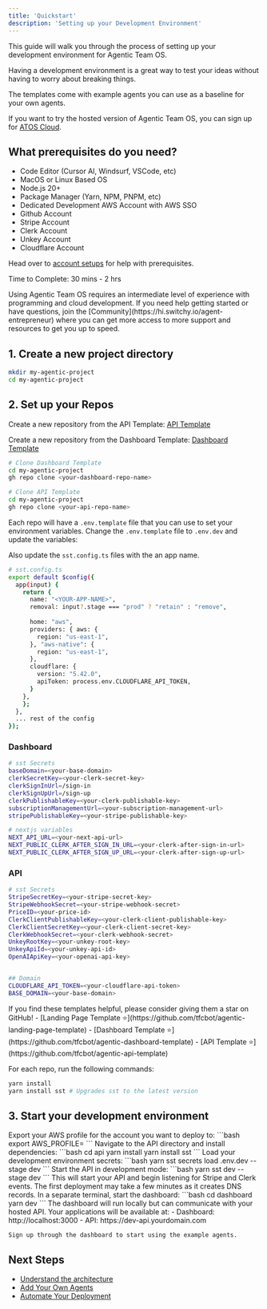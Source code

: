 ```yaml
---
title: 'Quickstart'
description: 'Setting up your Development Environment'
---
```


This guide will walk you through the process of setting up your development environment for Agentic Team OS.  

Having a development environment is a great way to test your ideas without having to worry about breaking things. 

The templates come with example agents you can use as a baseline for your own agents.

If you want to try the hosted version of Agentic Team OS, you can sign up for [ATOS Cloud](https://app.agenticteamos.com/signup).

## What prerequisites do you need? 

- Code Editor (Cursor AI, Windsurf, VSCode, etc)
- MacOS or Linux Based OS
- Node.js 20+
- Package Manager (Yarn, NPM, PNPM, etc)
- Dedicated Development AWS Account with AWS SSO
- Github Account
- Stripe Account 
- Clerk Account 
- Unkey Account 
- Cloudflare Account

Head over to [account setups](/self-hosting/guides/account-setups) for help with prerequisites.

Time to Complete: 30 mins - 2 hrs


<Note>
  Using Agentic Team OS requires an intermediate level of experience with programming and cloud development. 
  If you need help getting started or have questions, join the [Community](https://hi.switchy.io/agent-entrepreneur) where you can get more access to more support and resources to get you up to speed.
</Note>


## 1. Create a new project directory

```bash
mkdir my-agentic-project
cd my-agentic-project
```

## 2. Set up your Repos

Create a new repository from the API Template: [API Template](https://github.com/new?template_name=agentic-api-template&template_owner=tfcbot)

Create a new repository from the Dashboard Template: [Dashboard Template](https://github.com/new?template_name=agentic-dashboard-template&template_owner=tfcbot)

```bash
# Clone Dashboard Template
cd my-agentic-project
gh repo clone <your-dashboard-repo-name>
```

```bash
# Clone API Template
cd my-agentic-project
gh repo clone <your-api-repo-name>
```

Each repo will have a `.env.template` file that you can use to set your environment variables. Change the `.env.template` file to `.env.dev` and update the variables:

Also update the `sst.config.ts` files with the an app name. 

```bash
# sst.config.ts
export default $config({
  app(input) {
    return {
      name: "<YOUR-APP-NAME>",
      removal: input?.stage === "prod" ? "retain" : "remove",
      
      home: "aws",
      providers: { aws: {
        region: "us-east-1",
      }, "aws-native": {
        region: "us-east-1",
      }, 
      cloudflare: {
        version: "5.42.0",
        apiToken: process.env.CLOUDFLARE_API_TOKEN,
      }
    },
    };
  },
  ... rest of the config
});
```

### Dashboard
```bash
# sst Secrets
baseDomain=<your-base-domain>
clerkSecretKey=<your-clerk-secret-key>
clerkSignInUrl=/sign-in
clerkSignUpUrl=/sign-up
clerkPublishableKey=<your-clerk-publishable-key>
subscriptionManagementUrl=<your-subscription-management-url>
stripePublishableKey=<your-stripe-publishable-key>

# nextjs variables
NEXT_API_URL=<your-next-api-url>
NEXT_PUBLIC_CLERK_AFTER_SIGN_IN_URL=<your-clerk-after-sign-in-url>
NEXT_PUBLIC_CLERK_AFTER_SIGN_UP_URL=<your-clerk-after-sign-up-url>
```

### API
```bash
# sst Secrets
StripeSecretKey=<your-stripe-secret-key>
StripeWebhookSecret=<your-stripe-webhook-secret>
PriceID=<your-price-id>
ClerkClientPublishableKey=<your-clerk-client-publishable-key>
ClerkClientSecretKey=<your-clerk-client-secret-key>
ClerkWebhookSecret=<your-clerk-webhook-secret>
UnkeyRootKey=<your-unkey-root-key>
UnkeyApiId=<your-unkey-api-id>
OpenAIApiKey=<your-openai-api-key>


## Domain
CLOUDFLARE_API_TOKEN=<your-cloudflare-api-token>
BASE_DOMAIN=<your-base-domain>
```


<Note>
  If you find these templates helpful, please consider giving them a star on GitHub!
  - [Landing Page Template ⭐](https://github.com/tfcbot/agentic-landing-page-template)
  - [Dashboard Template ⭐](https://github.com/tfcbot/agentic-dashboard-template) 
  - [API Template ⭐](https://github.com/tfcbot/agentic-api-template)
</Note>


For each repo, run the following commands:

```bash
yarn install
yarn install sst # Upgrades sst to the latest version
```


## 3. Start your development environment

<Steps>
  <Step title="Set AWS Profile">
    Export your AWS profile for the account you want to deploy to:
    ```bash
    export AWS_PROFILE=<your-aws-profile>
    ```
  </Step>

  <Step title="Install API Dependencies">
    Navigate to the API directory and install dependencies:
    ```bash
    cd api
    yarn install
    yarn install sst
    ```
  </Step>

  <Step title="Load Environment Secrets">
    Load your development environment secrets:
    ```bash
    yarn sst secrets load .env.dev --stage dev
    ```
  </Step>

  <Step title="Start Development API">
    Start the API in development mode:
    ```bash
    yarn sst dev --stage dev
    ```
    This will start your API and begin listening for Stripe and Clerk events. The first deployment may take a few minutes as it creates DNS records.
  </Step>

  <Step title="Start Dashboard">
    In a separate terminal, start the dashboard:
    ```bash
    cd dashboard
    yarn dev
    ```
    The dashboard will run locally but can communicate with your hosted API.
  </Step>

  <Step title="Access Your Applications">
    Your applications will be available at:
    - Dashboard: http://localhost:3000
    - API: https://dev-api.yourdomain.com

    Sign up through the dashboard to start using the example agents.
  </Step>
</Steps>

## Next Steps

- [Understand the architecture](/concepts/architecture)
- [Add Your Own Agents](/guides/adding-agents)
- [Automate Your Deployment](/guides/deployment)